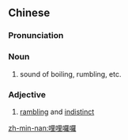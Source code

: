 {{also|哩哩啰啰}}
==Chinese==
{{zh-forms|s=哩哩啰啰|alt=哩哩羅羅}}

===Pronunciation===
{{zh-pron
|m=līliluōluō
|c=li1 li1 lo4 lo4
|cat=n,a
}}

===Noun===
{{zh-noun}}

# {{lb|zh|onomatapoeia}} sound of boiling, rumbling, etc.

===Adjective===
{{zh-adj}}

# [[rambling]] and [[indistinct]]

[[zh-min-nan:哩哩囉囉]]